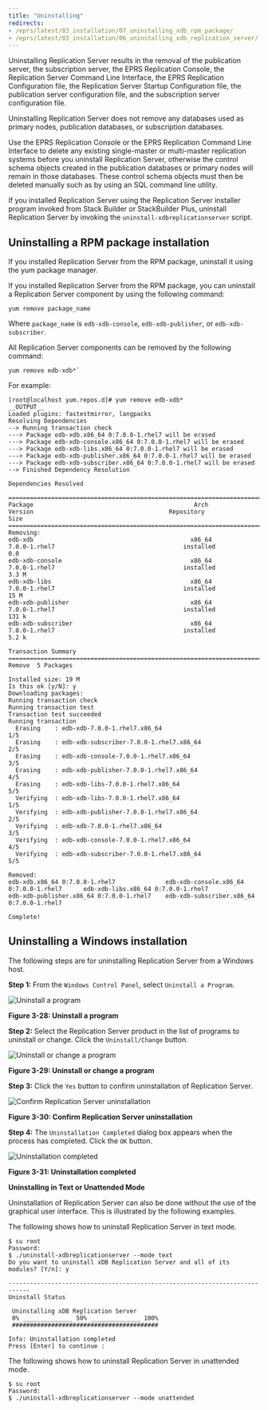 ```yaml
---
title: "Uninstalling"
redirects:
- /eprs/latest/03_installation/07_uninstalling_xdb_rpm_package/
- /eprs/latest/03_installation/06_uninstalling_xdb_replication_server/
---
```


<div id="uninstalling_xdb_replication_server" class="registered_link"></div>

Uninstalling Replication Server results in the removal of the publication server, the subscription server, the EPRS Replication Console, the Replication Server Command Line Interface, the EPRS Replication Configuration file, the Replication Server Startup Configuration file, the publication server configuration file, and the subscription server configuration file.

Uninstalling Replication Server does not remove any databases used as primary nodes, publication databases, or subscription databases.

Use the EPRS Replication Console or the EPRS Replication Command Line Interface to delete any existing single-master or multi-master replication systems before you uninstall Replication Server, otherwise the control schema objects created in the publication databases or primary nodes will remain in those databases. These control schema objects must then be deleted manually such as by using an SQL command line utility.

If you installed Replication Server using the Replication Server installer program invoked from Stack Builder or StackBuilder Plus, uninstall Replication Server by invoking the `uninstall-xdbreplicationserver` script.

<div id="uninstalling_xdb_rpm_package" class="registered_link"></div>

## Uninstalling a RPM package installation

If you installed Replication Server from the RPM package, uninstall it using the yum package manager. 

If you installed Replication Server from the RPM package, you can uninstall a Replication Server component by using the following command:

```
yum remove package_name 
````

Where  `package_name` is `edb-xdb-console`, `edb-xdb-publisher`, or `edb-xdb-subscriber`.

All Replication Server components can be removed by the following command:

```
yum remove edb-xdb*`
```

For example:

```shell
[root@localhost yum.repos.d]# yum remove edb-xdb*
__OUTPUT__
Loaded plugins: fastestmirror, langpacks
Resolving Dependencies
--> Running transaction check
---> Package edb-xdb.x86_64 0:7.0.0-1.rhel7 will be erased
---> Package edb-xdb-console.x86_64 0:7.0.0-1.rhel7 will be erased
---> Package edb-xdb-libs.x86_64 0:7.0.0-1.rhel7 will be erased
---> Package edb-xdb-publisher.x86_64 0:7.0.0-1.rhel7 will be erased
---> Package edb-xdb-subscriber.x86_64 0:7.0.0-1.rhel7 will be erased
--> Finished Dependency Resolution

Dependencies Resolved

=========================================================================================================================================================================================
Package                                             Arch                                   Version                                      Repository                            Size
=========================================================================================================================================================================================
Removing:
edb-xdb                                            x86_64                                 7.0.0-1.rhel7                                    installed                            0.0
edb-xdb-console                                    x86_64                                 7.0.0-1.rhel7                                    installed                            3.3 M
edb-xdb-libs                                       x86_64                                 7.0.0-1.rhel7                                    installed                             15 M
edb-xdb-publisher                                  x86_64                                 7.0.0-1.rhel7                                    installed                            131 k
edb-xdb-subscriber                                 x86_64                                 7.0.0-1.rhel7                                    installed                            5.2 k

Transaction Summary
=========================================================================================================================================================================================
Remove  5 Packages

Installed size: 19 M
Is this ok [y/N]: y
Downloading packages:
Running transaction check
Running transaction test
Transaction test succeeded
Running transaction
  Erasing    : edb-xdb-7.0.0-1.rhel7.x86_64                                                                                                                                          1/5 
  Erasing    : edb-xdb-subscriber-7.0.0-1.rhel7.x86_64                                                                                                                               2/5 
  Erasing    : edb-xdb-console-7.0.0-1.rhel7.x86_64                                                                                                                                  3/5 
  Erasing    : edb-xdb-publisher-7.0.0-1.rhel7.x86_64                                                                                                                                4/5 
  Erasing    : edb-xdb-libs-7.0.0-1.rhel7.x86_64                                                                                                                                     5/5 
  Verifying  : edb-xdb-libs-7.0.0-1.rhel7.x86_64                                                                                                                                     1/5 
  Verifying  : edb-xdb-publisher-7.0.0-1.rhel7.x86_64                                                                                                                                2/5 
  Verifying  : edb-xdb-7.0.0-1.rhel7.x86_64                                                                                                                                          3/5 
  Verifying  : edb-xdb-console-7.0.0-1.rhel7.x86_64                                                                                                                                  4/5 
  Verifying  : edb-xdb-subscriber-7.0.0-1.rhel7.x86_64                                                                                                                               5/5

Removed:
edb-xdb.x86_64 0:7.0.0-1.rhel7              edb-xdb-console.x86_64 0:7.0.0-1.rhel7      edb-xdb-libs.x86_64 0:7.0.0-1.rhel7      
edb-xdb-publisher.x86_64 0:7.0.0-1.rhel7    edb-xdb-subscriber.x86_64 0:7.0.0-1.rhel7      

Complete!
```

## Uninstalling a Windows installation

The following steps are for uninstalling Replication Server from a Windows host.

**Step 1:** From the `Windows Control Panel`, select `Uninstall a Program`.

![Uninstall a program](../images/image53.png)

**Figure 3-28: Uninstall a program**

**Step 2:** Select the Replication Server product in the list of programs to uninstall or change. Click the `Uninstall/Change` button.

![Uninstall or change a program](../images/image54.png)

**Figure 3-29: Uninstall or change a program**


**Step 3:** Click the `Yes` button to confirm uninstallation of Replication Server.

![Confirm Replication Server uninstallation](../images/image55.png)

**Figure 3-30: Confirm Replication Server uninstallation**

**Step 4:** The `Uninstallation Completed` dialog box appears when the process has completed. Click the `OK` button.

![Uninstallation completed](../images/image56.png)

**Figure 3-31: Uninstallation completed**


**Uninstalling in Text or Unattended Mode**

Uninstallation of Replication Server can also be done without the use of the graphical user interface. This is illustrated by the following examples.

The following shows how to uninstall Replication Server in text mode.

```shell
$ su root
Password:
$ ./uninstall-xdbreplicationserver --mode text
Do you want to uninstall xDB Replication Server and all of its modules? [Y/n]: y

----------------------------------------------------------------------------
Uninstall Status

 Uninstalling xDB Replication Server
 0% ______________ 50% ______________ 100%
 #########################################

Info: Uninstallation completed
Press [Enter] to continue :
```

The following shows how to uninstall Replication Server in unattended mode.

```shell
$ su root
Password:
$ ./uninstall-xdbreplicationserver --mode unattended
```
